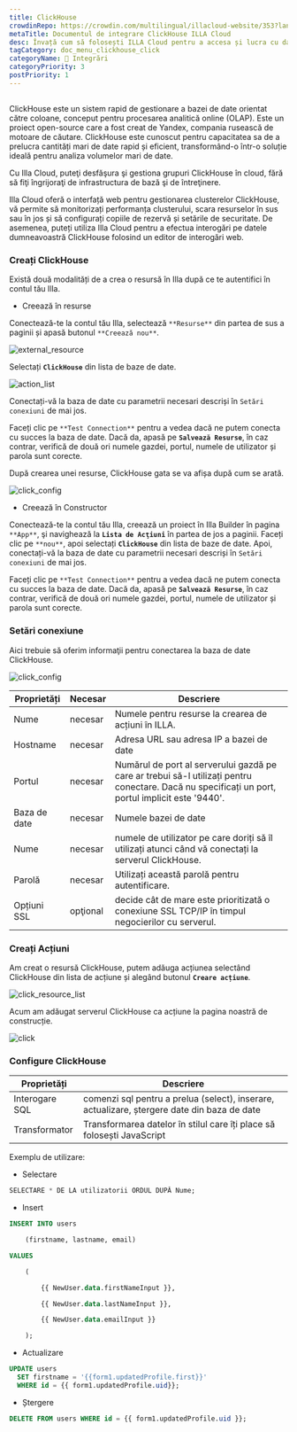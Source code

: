 ```yaml
---
title: ClickHouse
crowdinRepo: https://crowdin.com/multilingual/illacloud-website/353?languages=ro&filter=basic&value=0
metaTitle: Documentul de integrare ClickHouse ILLA Cloud
desc: Învață cum să folosești ILLA Cloud pentru a accesa și lucra cu datele ClickHouse. Construiți aplicații, vizualizați date și automatizați fluxurile de lucru cu ILLA Cloud.
tagCategory: doc_menu_clickhouse_click
categoryName: 🔨 Integrări
categoryPriority: 3
postPriority: 1
---
```


## <h2 hidden>Ce este ClickHouse?</h2>

ClickHouse este un sistem rapid de gestionare a bazei de date orientat către coloane, conceput pentru procesarea analitică online (OLAP). Este un proiect open-source care a fost creat de Yandex, compania rusească de motoare de căutare. ClickHouse este cunoscut pentru capacitatea sa de a prelucra cantități mari de date rapid și eficient, transformând-o într-o soluție ideală pentru analiza volumelor mari de date.

Cu Illa Cloud, puteţi desfăşura şi gestiona grupuri ClickHouse în cloud, fără să fiţi îngrijoraţi de infrastructura de bază şi de întreţinere.

Illa Cloud oferă o interfață web pentru gestionarea clusterelor ClickHouse, vă permite să monitorizați performanța clusterului, scara resurselor în sus sau în jos și să configurați copiile de rezervă și setările de securitate. De asemenea, puteți utiliza Illa Cloud pentru a efectua interogări pe datele dumneavoastră ClickHouse folosind un editor de interogări web.

### Creați ClickHouse

Există două modalități de a crea o resursă în Illa după ce te autentifici în contul tău Illa.

-   Creează în resurse

Conectează-te la contul tău Illa, selectează `**Resurse**` din partea de sus a paginii și apasă butonul `**Creează nou**`.

![external_resource](https://cdn.illacloud.com/official-website/img/docs/external_resource.png)

Selectați **`ClickHouse`** din lista de baze de date.

![action_list](https://cdn.illacloud.com/official-website/img/docs/action_list.png)

Conectați-vă la baza de date cu parametrii necesari descriși în `Setări conexiuni` de mai jos.

Faceți clic pe `**Test Connection**` pentru a vedea dacă ne putem conecta cu succes la baza de date. Dacă da, apasă pe **`Salvează Resurse`**, în caz contrar, verifică de două ori numele gazdei, portul, numele de utilizator și parola sunt corecte.

După crearea unei resurse, ClickHouse gata se va afișa după cum se arată.

![click_config](https://cdn.illacloud.com/official-website/img/docs/click_config.png)

-   Creează în Constructor

Conectează-te la contul tău Illa, creează un proiect în Illa Builder în pagina `**App**`, şi navighează la **`Lista de Acţiuni`** în partea de jos a paginii. Faceți clic pe `**nou**`, apoi selectați **`ClickHouse`** din lista de baze de date. Apoi, conectați-vă la baza de date cu parametrii necesari descriși în `Setări conexiuni` de mai jos.

Faceți clic pe `**Test Connection**` pentru a vedea dacă ne putem conecta cu succes la baza de date. Dacă da, apasă pe **`Salvează Resurse`**, în caz contrar, verifică de două ori numele gazdei, portul, numele de utilizator și parola sunt corecte.

### Setări conexiune

Aici trebuie să oferim informaţii pentru conectarea la baza de date ClickHouse.

![click_config](https://cdn.illacloud.com/official-website/img/docs/click_config.png)

| Proprietăți     | Necesar  | Descriere                                                                                                                                        |
| --------------- | -------- | ------------------------------------------------------------------------------------------------------------------------------------------------ |
| Nume            | necesar  | Numele pentru resurse la crearea de acțiuni în ILLA.                                                                                             |
| Hostname        | necesar  | Adresa URL sau adresa IP a bazei de date                                                                                                         |
| Portul          | necesar  | Numărul de port al serverului gazdă pe care ar trebui să-l utilizați pentru conectare. Dacă nu specificați un port, portul implicit este '9440'. |
| Baza de date    | necesar  | Numele bazei de date                                                                                                                             |
| Nume            | necesar  | numele de utilizator pe care doriți să îl utilizați atunci când vă conectați la serverul ClickHouse.                                             |
| Parolă          | necesar  | Utilizați această parolă pentru autentificare.                                                                                                   |
| Opțiuni SSL     | opţional | decide cât de mare este prioritizată o conexiune SSL TCP/IP în timpul negocierilor cu serverul.                                                  |

### Creați Acțiuni

Am creat o resursă ClickHouse, putem adăuga acțiunea selectând ClickHouse din lista de acțiune și alegând butonul **`Creare acțiune`**.

![click_resource_list](https://cdn.illacloud.com/official-website/img/docs/clik_resource_list.png)

Acum am adăugat serverul ClickHouse ca acțiune la pagina noastră de construcție.

![click](https://cdn.illacloud.com/official-website/img/docs/click.png)

### Configure ClickHouse

| Proprietăți      | Descriere                                                                                   |
| ---------------- | ------------------------------------------------------------------------------------------- |
| Interogare SQL   | comenzi sql pentru a prelua (select), inserare, actualizare, ștergere date din baza de date |
| Transformator    | Transformarea datelor în stilul care îți place să folosești JavaScript                      |

Exemplu de utilizare:

-   Selectare

```sql
SELECTARE * DE LA utilizatorii ORDUL DUPĂ Nume;
```

-   Insert

```sql
INSERT INTO users

	(firstname, lastname, email)

VALUES

	(

		{{ NewUser.data.firstNameInput }},

		{{ NewUser.data.lastNameInput }},

		{{ NewUser.data.emailInput }}

	);
```

-   Actualizare

```sql
UPDATE users
  SET firstname = '{{form1.updatedProfile.first}}'
  WHERE id = {{ form1.updatedProfile.uid}};
```

-   Ștergere

```sql
DELETE FROM users WHERE id = {{ form1.updatedProfile.uid }};
```

